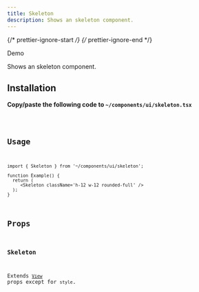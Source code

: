 ```yaml
---
title: Skeleton
description: Shows an skeleton component.
---
```


{/* prettier-ignore-start */}
{/* prettier-ignore-end */}


<LinkButton target="_blank" href="https://rnr-showcase.vercel.app/skeleton">
  Demo
</LinkButton>

<br />

Shows an skeleton component.

## Installation

**Copy/paste the following code to `~/components/ui/skeleton.tsx`**

<Code code={importedCode} lang="tsx" title="~/components/ui/skeleton.tsx" />

## Usage

```tsx
import { Skeleton } from '~/components/ui/skeleton';

function Example() {
  return (
     <Skeleton className='h-12 w-12 rounded-full' />
  );
}
```

## Props

### Skeleton

Extends [`View`](https://reactnative.dev/docs/view#props) props except for `style`.
        